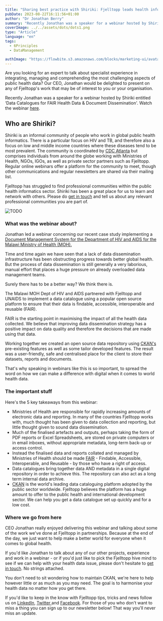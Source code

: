```yaml
---
title: "Sharing best practice with Shiriki: Fjelltopp leads health informatics webinar"
pubDate: 2023-08-22T16:11:56+01:00
author: "Dr Jonathan Berry"
summary: "Recently Jonathan was a speaker for a webinar hosted by Shiriki."
coverImage: ../../assets/dots/dots1.png
type: "Article"
language: "en"
tags:
  - 6Principles
  - DataManagement

authImage: "https://flowbite.s3.amazonaws.com/blocks/marketing-ui/avatars/bonnie-green.png"
---
```


Are you looking for an expert to talk about specialist experience in integrating, managing and comprehending the most challenging aspects of public health data? Our CEO, Jonathan would be delighted to present on any of Fjelltopp's work that may be of interest to you or your organisation.

Recently Jonathan was a speaker for a webinar hosted by Shiriki entitled ‘Data Catalogues for FAIR Health Data & Document Dissemination'. Watch the webinar [here](https://www.youtube.com/watch?v=4SHJzkWIL7U).

## Who are Shiriki?

Shiriki is an informal community of people who work in global public health informatics. There is a particular focus on HIV and TB, and therefore also a focus on low and middle income countries where these diseases tend to be most prevalent. The community is coordinated by [CDC Atlanta](http://www.cdc.gov) but comprises individuals from around the globe working with Ministries of Health, NGOs, IGOs, as well as private sector partners such as Fjelltopp. Regular online webinars offer a platform for the community to meet, though other communications and regular newsletters are shared via their mailing list.

Fjelltopp has struggled to find professional communities within the public health informatics sector. Shiriki has been a great place for us to learn and network with others. Please do [get in touch](/fjelltopp-astro/#contact) and tell us about any relevant professional communities you are part of.

<Image class="w-full md:float-left md:w-1/3 md:mr-5" src={malawiMockUp3} alt="TODO"/>

### What was the webinar about?

Jonathan led a webinar concerning our recent case study implementing a [Document Management System for the Department of HIV and AIDS for the Malawi Ministry of Health (MOH).](/fjelltopp-astro/projects/document-management-system-for-the-department-of-hiv-and-aids-malawi-moh/)

Time and time again we have seen that a lack of data dissemination infrastructure has been obstructing progress towards better global health. But the process of data dissemination is still generally a very laborious, manual effort that places a huge pressure on already overloaded data management teams.

Surely there has to be a better way? We think there is.

The Malawi MOH Dept of HIV and AIDS partnered with Fjelltopp and UNAIDS to implement a data catalogue using a popular open source platform to ensure that their data is findable, accessible, interoperable and reusable (FAIR).

FAIR is the starting point in maximising the impact of all the health data collected. We believe that improving data dissemination strategy has a positive impact on data quality and therefore the decisions that are made using that data.

Working together we created an open source data repository using [CKAN's](https://ckan.org/) pre-existing features as well as some tailor developed features. The result was a user-friendly, safe and centralised place for the client to store their datasets, reports and documents.

That's why speaking in webinars like this is so important, to spread the word on how we can make a difference with digital when it comes to world health data.

### The important stuff

Here's the 5 key takeaways from this webinar:

- Ministries of Health are responsible for rapidly increasing amounts of electronic data and reporting. In many of the countries Fjelltopp works with, much thought has been given to data collection and reporting, but little thought given to sound data dissemination.
- Much of the finalised artefacts and outputs, perhaps taking the form of PDF reports or Excel Spreadsheets, are stored on private computers or in email inboxes, without appropriate metadata, long-term back-up or access control.
- Instead the finalised data and reports collated and managed by Ministries of Health should be made [FAIR](https://www.go-fair.org/) - Findable, Accessible, Interoperable, and Reusable - by those who have a right of access.
- Data catalogues bring together data AND metadata in a single digital repository in order to achieve this. The repository can also act as a long term internal data archive.
- [CKAN](https://ckan.org/) is the world's leading data cataloguing platform adopted by the public sector worldwide. Fjelltopp believes the platform has a huge amount to offer to the public health and international development sector. We can help you get a data catalogue set up quickly and for a low cost.

### Where we go from here

CEO Jonathan really enjoyed delivering this webinar and talking about some of the work we've done at Fjelltopp in partnerships. Because at the end of the day, we just want to help make a better world for everyone when it comes to global health.

If you'd like Jonathan to talk about any of our other projects, experience and work in a webinar - or if you'd just like to pick the Fjelltopp hive mind to see if we can help with your health data issue, please don't hesitate to [get in touch](/fjelltopp-astro/#contact). No strings attached.

You don't need to sit wondering how to maintain CKAN, we're here to help however little or as much as you may need. The goal is to harmonise your health data no matter how you get there.

If you'd like to keep in the know with Fjelltopp tips, tricks and news follow us on [LinkedIn](#TODO), [Twitter ](#TODO)and [Facebook](#TODO). For those of you who don't want to miss a thing you can sign up to our newsletter below! That way you'll never miss an update.
